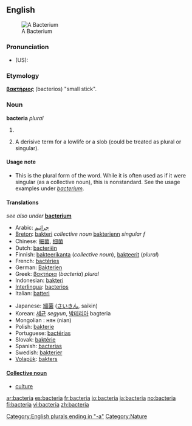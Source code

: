 {{see|Bacteria}}

==English==
[[Image:Bacteria.gif|thumb|A Bacterium]]

===Pronunciation===
*(US): {{IPA|/bækˈtɪɻ.i.ə/}}

===Etymology===
{{Gk.}} '''[[βακτήριος]]''' (bacterios) "small stick".

===Noun=== 
'''bacteria''' ''plural''

# {{microbiology}} {{plural of|[[bacterium]]}}
# {{pejorative}} A derisive term for a lowlife or a slob (could be treated as plural or singular).

====Usage note====
*This is the plural form of the word.  While it is often used as if it were singular (as a collective noun), this is nonstandard.  See the usage examples under ''[[bacterium]]''.

<!--is there any point in having translations on this page?-->

====Translations====
''see also under'' '''[[bacterium]]'''
{{trans-top|bacteria}}
*Arabic: [[جراثيم]]
*[[Breton]]: [[bakteri]] ''collective noun'' [[bakterienn]] ''singular f''
*Chinese: [[細菌]], [[细菌]]
*Dutch: [[bacteriën]]
*Finnish: [[bakteerikanta]] (''collective noun''), [[bakteerit]] (''plural'')
*French: [[bactéries]] {{fpl}}
*German: [[Bakterien]] 
*Greek: [[βακτήρια]] (''bacteria'') {{n}} ''plural''
*Indonesian: [[bakteri]] 
*[[Interlingua]]: [[bacterios]] 
*Italian: [[batteri]] {{mpl}}
{{trans-mid}}
*Japanese: [[細菌]] ([[さいきん]], saikin) 
*Korean: [[세균]] ''segyun'', [[박테리아]] bagteria
*Mongolian : нян (nian)
*Polish: [[bakterie]]
*Portuguese: [[bactérias]] 
*Slovak: [[baktérie]] {{fpl}}
*Spanish: [[bacterias]]
*Swedish: [[bakterier]]
*[[Volapük]]: [[bakters]]
{{trans-bottom}}

====[[Appendix:Collective nouns|Collective noun]]====
*[[culture]]

[[Category:English plurals ending in "-a"]]
[[Category:Nature]]

[[ar:bacteria]]
[[es:bacteria]]
[[fr:bacteria]]
[[io:bacteria]]
[[ja:bacteria]]
[[no:bacteria]]
[[fi:bacteria]]
[[vi:bacteria]]
[[zh:bacteria]]